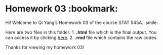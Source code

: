 # Homework 03 :bookmark: 

Hi! Welcome to Qi Yang's Homework 03 of the course STAT 545A. :smile:

Here are two files in this folder:
1. **.html** file which is the final output. You can access it by clicking [here](https://github.com/STAT545-UBC-hw-2019-20/stat545-hw-qiyangqd/blob/master/hw03/hw03.html).
2. **.rmd** file which contains the raw codes. 

Thanks for viewing my homework 03!


